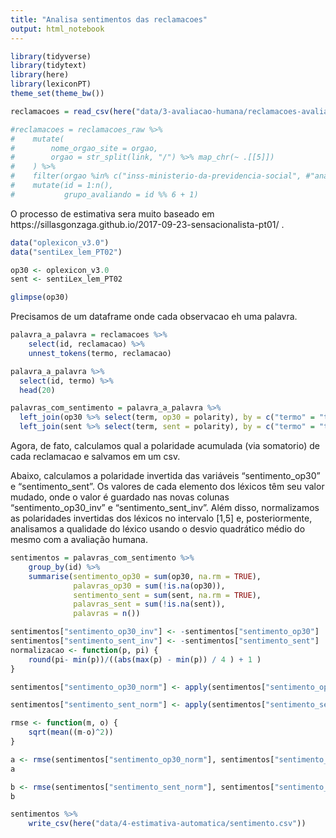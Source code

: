 ```yaml
---
title: "Analisa sentimentos das reclamacoes"
output: html_notebook
---
```


```r
library(tidyverse)
library(tidytext)
library(here)
library(lexiconPT)
theme_set(theme_bw())
```

```r
reclamacoes = read_csv(here("data/3-avaliacao-humana/reclamacoes-avaliadas-20181113.csv"))

#reclamacoes = reclamacoes_raw %>% 
#    mutate(
#        nome_orgao_site = orgao,
#        orgao = str_split(link, "/") %>% map_chr(~ .[[5]])
#    ) %>% 
#    filter(orgao %in% c("inss-ministerio-da-previdencia-social", #"anac-agencia-nacional-de-aviacao-civil")) %>% 
#    mutate(id = 1:n(), 
#           grupo_avaliando = id %% 6 + 1) 
```

O processo de estimativa sera muito baseado em https://sillasgonzaga.github.io/2017-09-23-sensacionalista-pt01/ . 

```r
data("oplexicon_v3.0")
data("sentiLex_lem_PT02")

op30 <- oplexicon_v3.0
sent <- sentiLex_lem_PT02

glimpse(op30)
```

Precisamos de um dataframe onde cada observacao eh uma palavra. 

```r
palavra_a_palavra = reclamacoes %>% 
    select(id, reclamacao) %>% 
    unnest_tokens(termo, reclamacao)

palavra_a_palavra %>%
  select(id, termo) %>%
  head(20)

palavras_com_sentimento = palavra_a_palavra %>% 
  left_join(op30 %>% select(term, op30 = polarity), by = c("termo" = "term")) %>% 
  left_join(sent %>% select(term, sent = polarity), by = c("termo" = "term")) 
```

Agora, de fato, calculamos qual a polaridade acumulada (via somatorio) de cada reclamacao e salvamos em um csv.

Abaixo, calculamos a polaridade invertida das variáveis "sentimento_op30" e "sentimento_sent". Os valores de cada elemento dos léxicos têm seu valor mudado, onde o valor é guardado nas novas colunas "sentimento_op30_inv" e "sentimento_sent_inv".
Além disso, normalizamos as polaridades invertidas dos léxicos no intervalo [1,5] e, posteriormente, analisamos a qualidade do léxico usando o desvio quadrático médio do mesmo com a avaliação humana. 

```r
sentimentos = palavras_com_sentimento %>% 
    group_by(id) %>%
    summarise(sentimento_op30 = sum(op30, na.rm = TRUE),
              palavras_op30 = sum(!is.na(op30)),
              sentimento_sent = sum(sent, na.rm = TRUE), 
              palavras_sent = sum(!is.na(sent)), 
              palavras = n())

sentimentos["sentimento_op30_inv"] <- -sentimentos["sentimento_op30"]
sentimentos["sentimento_sent_inv"] <- -sentimentos["sentimento_sent"]
normalizacao <- function(p, pi) {
    round(pi- min(p))/((abs(max(p) - min(p)) / 4 ) + 1 )
}

sentimentos["sentimento_op30_norm"] <- apply(sentimentos["sentimento_op30_inv"], 1, function(pi) normalizacao(sentimentos["sentimento_op30_inv"], pi))

sentimentos["sentimento_sent_norm"] <- apply(sentimentos["sentimento_sent_inv"], 1, function(pi) normalizacao(sentimentos["sentimento_sent_inv"], pi))

rmse <- function(m, o) {
    sqrt(mean((m-o)^2))
}

a <- rmse(sentimentos["sentimento_op30_norm"], sentimentos["sentimento_op30"])
a

b <- rmse(sentimentos["sentimento_sent_norm"], sentimentos["sentimento_sent"])
b

sentimentos %>% 
    write_csv(here("data/4-estimativa-automatica/sentimento.csv"))
```

